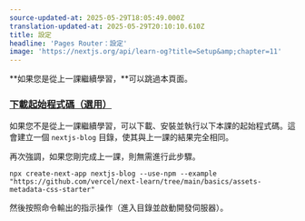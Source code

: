 ```yaml
---
source-updated-at: 2025-05-29T18:05:49.000Z
translation-updated-at: 2025-05-29T20:10:10.610Z
title: 設定
headline: 'Pages Router：設定'
image: 'https://nextjs.org/api/learn-og?title=Setup&amp;chapter=11'
---
```


**如果您是從上一課繼續學習，**可以跳過本頁面。

### [下載起始程式碼（選用）](#下載起始程式碼-選用)

如果您不是從上一課繼續學習，可以下載、安裝並執行以下本課的起始程式碼。這會建立一個 `nextjs-blog` 目錄，使其與上一課的結果完全相同。

再次強調，如果您剛完成上一課，則無需進行此步驟。

```
npx create-next-app nextjs-blog --use-npm --example "https://github.com/vercel/next-learn/tree/main/basics/assets-metadata-css-starter"
```

然後按照命令輸出的指示操作（進入目錄並啟動開發伺服器）。